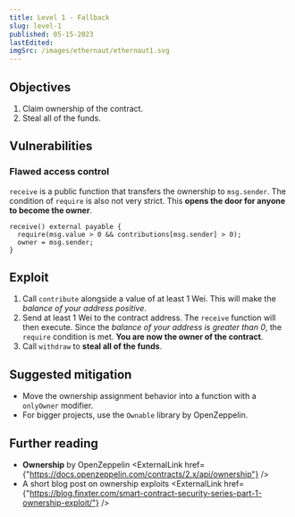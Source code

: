 ```yaml
---
title: Level 1 - Fallback
slug: level-1
published: 05-15-2023
lastEdited:
imgSrc: /images/ethernaut/ethernaut1.svg
---
```


## Objectives

1. Claim ownership of the contract.
2. Steal all of the funds.

## Vulnerabilities

### Flawed access control

`receive` is a public function that transfers the ownership to `msg.sender`. The condition of `require` is also not very strict.
This **opens the door for anyone to become the owner**.

```solidity
receive() external payable {
  require(msg.value > 0 && contributions[msg.sender] > 0);
  owner = msg.sender;
}
```

## Exploit

1. Call `contribute` alongside a value of at least 1 Wei. This will make the _balance of your address positive_.
2. Send at least 1 Wei to the contract address. The `receive` function will then execute. Since the _balance of your address is greater than 0_,
   the `require` condition is met. **You are now the owner of the contract**.
3. Call `withdraw` to **steal all of the funds**.

## Suggested mitigation

- Move the ownership assignment behavior into a function with a `onlyOwner` modifier.
- For bigger projects, use the `Ownable` library by OpenZeppelin.

## Further reading

- **Ownership** by OpenZeppelin <ExternalLink href={"https://docs.openzeppelin.com/contracts/2.x/api/ownership"} />
- A short blog post on ownership exploits <ExternalLink href={"https://blog.finxter.com/smart-contract-security-series-part-1-ownership-exploit/"} />
